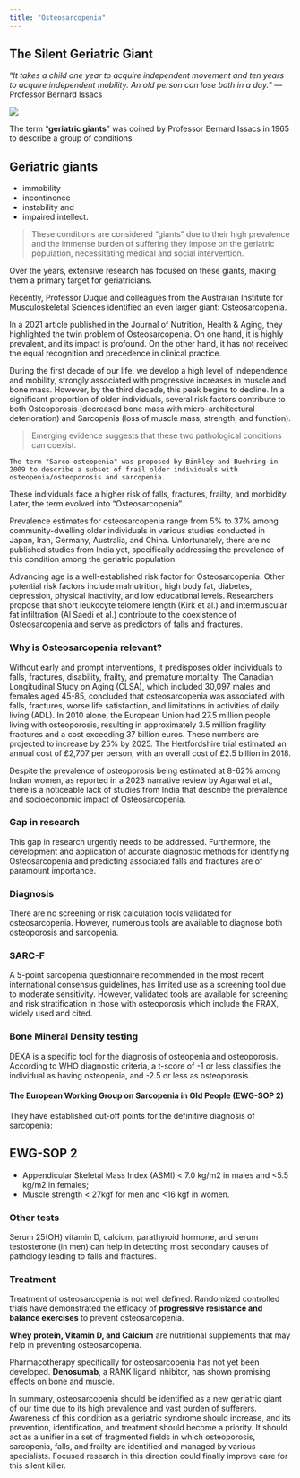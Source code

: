 ```yaml
---
title: "Osteosarcopenia"
---
```


## The Silent Geriatric Giant

"*It takes a child one year to acquire independent movement and ten years to acquire independent mobility. An old person can lose both in a day.*" --- Professor Bernard Issacs

![](images/osp.png)

The term "**geriatric giants**" was coined by Professor Bernard Issacs in 1965 to describe a group of conditions

::: callout-tip
## Geriatric giants

-   immobility
-   incontinence
-   instability and
-   impaired intellect.
:::

> These conditions are considered "giants" due to their high prevalence and the immense burden of suffering they impose on the geriatric population, necessitating medical and social intervention.

Over the years, extensive research has focused on these giants, making them a primary target for geriatricians.

Recently, Professor Duque and colleagues from the Australian Institute for Musculoskeletal Sciences identified an even larger giant: Osteosarcopenia.

In a 2021 article published in the Journal of Nutrition, Health & Aging, they highlighted the twin problem of Osteosarcopenia. On one hand, it is highly prevalent, and its impact is profound. On the other hand, it has not received the equal recognition and precedence in clinical practice.

During the first decade of our life, we develop a high level of independence and mobility, strongly associated with progressive increases in muscle and bone mass. However, by the third decade, this peak begins to decline. In a significant proportion of older individuals, several risk factors contribute to both Osteoporosis (decreased bone mass with micro-architectural deterioration) and Sarcopenia (loss of muscle mass, strength, and function).

> Emerging evidence suggests that these two pathological conditions can coexist.

`The term "Sarco-osteopenia" was proposed by Binkley and Buehring in 2009 to describe a subset of frail older individuals with osteopenia/osteoporosis and sarcopenia.`

These individuals face a higher risk of falls, fractures, frailty, and morbidity. Later, the term evolved into "Osteosarcopenia".

Prevalence estimates for osteosarcopenia range from 5% to 37% among community-dwelling older individuals in various studies conducted in Japan, Iran, Germany, Australia, and China. Unfortunately, there are no published studies from India yet, specifically addressing the prevalence of this condition among the geriatric population.

Advancing age is a well-established risk factor for Osteosarcopenia. Other potential risk factors include malnutrition, high body fat, diabetes, depression, physical inactivity, and low educational levels. Researchers propose that short leukocyte telomere length (Kirk et al.) and intermuscular fat infiltration (Al Saedi et al.) contribute to the coexistence of Osteosarcopenia and serve as predictors of falls and fractures.

### Why is Osteosarcopenia relevant?

Without early and prompt interventions, it predisposes older individuals to falls, fractures, disability, frailty, and premature mortality. The Canadian Longitudinal Study on Aging (CLSA), which included 30,097 males and females aged 45-85, concluded that osteosarcopenia was associated with falls, fractures, worse life satisfaction, and limitations in activities of daily living (ADL). In 2010 alone, the European Union had 27.5 million people living with osteoporosis, resulting in approximately 3.5 million fragility fractures and a cost exceeding 37 billion euros. These numbers are projected to increase by 25% by 2025. The Hertfordshire trial estimated an annual cost of £2,707 per person, with an overall cost of £2.5 billion in 2018.

Despite the prevalence of osteoporosis being estimated at 8-62% among Indian women, as reported in a 2023 narrative review by Agarwal et al., there is a noticeable lack of studies from India that describe the prevalence and socioeconomic impact of Osteosarcopenia.

### Gap in research

This gap in research urgently needs to be addressed. Furthermore, the development and application of accurate diagnostic methods for identifying Osteosarcopenia and predicting associated falls and fractures are of paramount importance.

### Diagnosis

There are no screening or risk calculation tools validated for osteosarcopenia. However, numerous tools are available to diagnose both osteoporosis and sarcopenia.

### SARC-F

A 5-point sarcopenia questionnaire recommended in the most recent international consensus guidelines, has limited use as a screening tool due to moderate sensitivity. However, validated tools are available for screening and risk stratification in those with osteoporosis which include the FRAX, widely used and cited.

### Bone Mineral Density testing

DEXA is a specific tool for the diagnosis of osteopenia and osteoporosis. According to WHO diagnostic criteria, a t-score of -1 or less classifies the individual as having osteopenia, and -2.5 or less as osteoporosis.

#### The European Working Group on Sarcopenia in Old People (EWG-SOP 2)

They have established cut-off points for the definitive diagnosis of sarcopenia:

::: callout-note
## EWG-SOP 2

-   Appendicular Skeletal Mass Index (ASMI) \< 7.0 kg/m2 in males and \<5.5 kg/m2 in females;
-   Muscle strength \< 27kgf for men and \<16 kgf in women.
:::

### Other tests

Serum 25(OH) vitamin D, calcium, parathyroid hormone, and serum testosterone (in men) can help in detecting most secondary causes of pathology leading to falls and fractures.

### Treatment

Treatment of osteosarcopenia is not well defined. Randomized controlled trials have demonstrated the efficacy of **progressive resistance and balance exercises** to prevent osteosarcopenia.

**Whey protein, Vitamin D, and Calcium** are nutritional supplements that may help in preventing osteosarcopenia.

Pharmacotherapy specifically for osteosarcopenia has not yet been developed. **Denosumab**, a RANK ligand inhibitor, has shown promising effects on bone and muscle.

In summary, osteosarcopenia should be identified as a new geriatric giant of our time due to its high prevalence and vast burden of sufferers. Awareness of this condition as a geriatric syndrome should increase, and its prevention, identification, and treatment should become a priority. It should act as a unifier in a set of fragmented fields in which osteoporosis, sarcopenia, falls, and frailty are identified and managed by various specialists. Focused research in this direction could finally improve care for this silent killer.  

